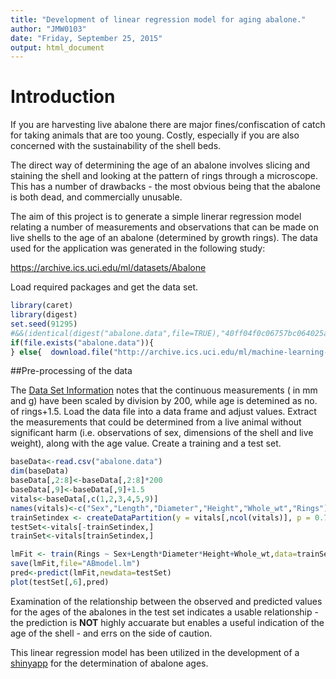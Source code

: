 ```yaml
---
title: "Development of linear regression model for aging abalone."
author: "JMW0103"
date: "Friday, September 25, 2015"
output: html_document
---
```


# Introduction 

If you are harvesting live abalone there are major fines/confiscation of catch for taking animals that are too young. Costly, especially if you are also concerned with the sustainability of the shell beds.  
  
The direct way of determining the age of an abalone involves slicing and staining the shell and looking at the pattern of rings through a microscope. This has a number of drawbacks - the most obvious being that the abalone is both dead, and commercially unusable.  
  
The aim of this project is to generate a simple linerar regression model relating a number of measurements and observations that can be made on live shells to the age of an abalone (determined by growth rings). The data used for the application was generated in the following study:

[https://archive.ics.uci.edu/ml/datasets/Abalone](https://archive.ics.uci.edu/ml/datasets/Abalone)  
  
  
Load required packages and get the data set.

```r
library(caret)
library(digest)
set.seed(91295)
#&&(identical(digest("abalone.data",file=TRUE),"40ff04f0c06757bc064025acd0c1ee30")))
if(file.exists("abalone.data")){   
} else{  download.file("http://archive.ics.uci.edu/ml/machine-learning-databases/abalone/abalone.data","abalone.data")}
```

##Pre-processing of the data

The [Data Set Information](https://archive.ics.uci.edu/ml/datasets/Abalone) notes that the continuous measurements ( in mm and g) have been scaled by division by 200, while age is detemined as no. of rings+1.5. Load the data file into a data frame and adjust values. Extract the measurements that could be determined from a live animal without significant harm (i.e. observations of sex, dimensions of the shell and live weight), along with the age value. Create a training and a test set.


```r
baseData<-read.csv("abalone.data")
dim(baseData)
baseData[,2:8]<-baseData[,2:8]*200
baseData[,9]<-baseData[,9]+1.5
vitals<-baseData[,c(1,2,3,4,5,9)]
names(vitals)<-c("Sex","Length","Diameter","Height","Whole_wt","Rings")
trainSetindex <- createDataPartition(y = vitals[,ncol(vitals)], p = 0.70, list = FALSE)
testSet<-vitals[-trainSetindex,]
trainSet<-vitals[trainSetindex,]
```

```r
lmFit <- train(Rings ~ Sex+Length*Diameter*Height+Whole_wt,data=trainSet, method="lm")
save(lmFit,file="ABmodel.lm")
pred<-predict(lmFit,newdata=testSet)
plot(testSet[,6],pred)
```

Examination of the relationship between the observed and predicted values for the ages of the abalones in the test set indicates a usable relationship - the prediction is **NOT** highly accuarate but enables a useful indication of the age of the shell - and errs on the side of caution.

This linear regression model has been utilized in the development of a [shinyapp](https://jw149j.shinyapp.io/assess/) for the determination of abalone ages.
